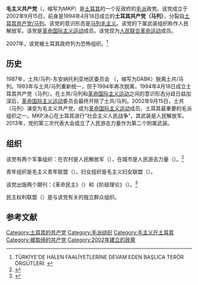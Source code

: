 {{Infobox political party
| name = 毛主义共产党
| native_name = Maoist Komünist Partisi
| native_name_lang = tr
| logo = HAMMER-SICKLE-STAR.svg
| logo_size = 100px
| caption = 
| abbreviation = MKP
| colorcode = red
| leader =
| deputy_leader = 
| president = 
| chairman = 
| general_secretary = 
| first_secretary = 
| secretary_general = 
| presidium = 
| secretary = 
| spokesperson = 
| founder = Cafer Cangöz
| foundation = 2002年9月15日
| 前身=土耳其共产党（马列）
| ideology = [[马列毛主义|马列毛主义]]
| position = [[极左翼|极左翼]]
| headquarters = 
| split = [[土耳其共产党/马列|土耳其共产党/马列]]
| youth_wing = 毛主义青年联盟
| womens_wing = 毛主义妇女联盟
| wing1_title = 军事组织
| wing1 = 人民解放军<br />人民游击力量
| national = [[人民联合革命运动|人民联合革命运动]]<ref name="anfenglish.com">{{cite web|url=http://www.anfenglish.com/news/peoples-united-revolutionary-movement-established-for-a-joint-struggle|title=Peoples' United Revolutionary Movement established for a joint struggle|publisher=Firat News Agency|date=2016-03-12|accessdate=2016-03-14|deadurl=yes|archiveurl=https://web.archive.org/web/20160314061916/http://www.anfenglish.com/news/peoples-united-revolutionary-movement-established-for-a-joint-struggle|archivedate=2016年3月14日|df=}}</ref>
| european = 巴尔干半岛共产党和工人党会议
| international = [[革命国际主义运动|革命国际主义运动]]
| website = {{official URL}}
| country = 土耳其
| flag = [[File:MKP-FLAG.svg|200px]]
}}
'''毛主义共产党'''（{{lang-tr|Maoist Komünist Partisi}}，缩写为MKP）是[[土耳其|土耳其]]的一个反政府的[[毛派|毛派]]政党。该党成立于2002年9月15日，前身是1994年4月18日成立的'''土耳其共产党（马列）'''，分裂自[[土耳其共产党/马列|土耳其共产党/马列]]。该党的意识形态是[[马列毛主义|马列毛主义]]。该党的下属武装组织称作人民解放军。该党是[[革命国际主义运动|革命国际主义运动]]成员。该党现为[[人民联合革命运动|人民联合革命运动]]成员。

2007年，该党被土耳其政府列为恐怖组织。<ref>TÜRKİYE'DE HALEN FAALİYETLERİNE DEVAM EDEN BAŞLICA TERÖR  ÖRGÜTLERİ: {{cite web|url=http://www.egm.gov.tr/temuh/terorgrup1.html|title=Archived copy |accessdate=2008-08-15|deadurl=yes|archiveurl=https://web.archive.org/web/20130114042731/http://www.egm.gov.tr/temuh/terorgrup1.html |archivedate=2013-01-14}}</ref>

== 历史 ==
{{main|土耳其毛主义叛乱}}
1987年，土共/马列-东安纳托利亚地区委员会 （{{lang-tr|Doğu Anadolu Bölge Komitesi}}，缩写为DABK）脱离土共/马列。1993年与土共/马列重新统一，但于1994年再次脱离，1994年4月18日成立土耳其共产党（马列）。在土共/马列和[[革命国际主义运动|革命国际主义运动]]之间的意识形态分歧日益加深后，[[革命国际主义运动|革命国际主义运动]]委员会最终开除了土共/马列。2002年9月15日，土共（马列）演变为毛主义共产党，成为[[革命国际主义运动|革命国际主义运动]]成员、土耳其最重要的毛派组织之一。MKP决心在土耳其进行“社会主义人民战争”，其武装是人民解放军。2013年，党的第三次代表大会成立了人民游击力量作为第二个附属武装。

==组织==
{{multiple image
 | align = left
 | direction = vertical
 | width = 100
 | header = 
 | image1 = HKO-FLAG.svg
 | alt1 = Flag of HKO, MKP's armed wing in rural areas.
 | caption1 = 人民解放军旗帜
 | image2 = PHG-FLAG.svg
 | alt2 = Flag of PHG, MKP's armed wing in cities.
 | caption2 = 人民游击力量旗帜
}}
该党有两个军事组织：在农村是人民解放军（{{lang|tr|Halk Kurtuluş Ordusu}}），在城市是人民游击力量（{{lang|tr|Partizan Halk Güçleri}}）。<ref>{{cite web|url=https://www.youtube.com/watch?v=E-SZ4FQOE7A|title=MAOİST KOMÜNİST PARTİSİ-MKP/HKO|date=13 February 2007|work=YouTube|accessdate=7 March 2015|archive-date=2016-04-28|archive-url=https://web.archive.org/web/20160428214121/https://www.youtube.com/watch?v=E-SZ4FQOE7A|dead-url=no}}</ref>

青年组织是毛主义青年联盟（{{lang|tr|Maoist Gençlik Birliği}}）。妇女组织是毛主义妇女联盟（{{lang|tr|Maoist Kadınlar Birliği}}）。

该党出版两个期刊：《革命民主》（{{lang|tr|Devrimci Demokrasi}}）和《阶级理论》（{{lang|tr|Sınıf Teorisi}}）。<ref name="Leftist Parties of Turkey">{{cite web|url=http://www.broadleft.org/tr.htm|title=Leftist Parties of Turkey|work=broadleft.org|accessdate=6 October 2015|archive-url=https://web.archive.org/web/20130730090448/http://www.broadleft.org/tr.htm|archive-date=2013-07-30|dead-url=yes}}</ref>

民主权利联盟（{{lang|tr|Demokratik Haklar Federasyonu}}）是与该党有关的独立群众组织。

==参考文献==
{{reflist}}
[[Category:土耳其的共产党|Category:土耳其的共产党]]
[[Category:毛派组织|Category:毛派组织]]
[[Category:毛主义在土耳其|Category:毛主义在土耳其]]
[[Category:被取缔的共产党|Category:被取缔的共产党]]
[[Category:2002年建立的政黨|Category:2002年建立的政黨]]